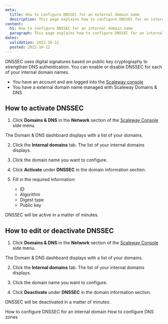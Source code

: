 ```yaml
---
meta:
  title: How to configure DNSSEC for an external domain name
  description: This page explains how to configure DNSSEC for an internal domain name.
content:
  h1: How to configure DNSSEC for an internal domain name
  paragraph: This page explains how to configure DNSSEC for an internal domain name.
dates:
  validation: 2022-10-12
  posted: 2022-10-12
---
```


DNSSEC uses digital signatures based on public key cryptography to strengthen DNS authentication. You can enable or disable DNSSEC for each of your internal domain names.

<Message type="requirement">

- You have an account and are logged into the [Scaleway console](https://console.scaleway.com) 
- You have a external domain name managed with Scaleway Domains & DNS

</Message>

## How to activate DNSSEC

1. Click **Domains & DNS** in the **Network** section of the [Scaleway Console](https://console.scaleway.com) side menu. 

 The Domain & DNS dashboard displays with a list of your domains.

2. Click the **Internal domains** tab. The list of your internal domains displays.

3. Click the domain name you want to configure. 
4. Click **Activate** under **DNSSEC** in the domain information section.
    <Lightbox src="scaleway-domain-dnssec.webp" alt="" />

4. Fill in the required information: 
    * ID 
    * Algorithm
    * Digest type
    * Public key

DNSSEC will be active in a matter of minutes. 

## How to edit or deactivate DNSSEC

1. Click **Domains & DNS** in the **Network** section of the [Scaleway Console](https://console.scaleway.com) side menu. 

  The Domain & DNS dashboard displays with a list of your domains.
  
2. Click the **Internal domains** tab. The list of your internal domains displays.

3. Click the domain name you want to configure. 

4. Click **Deactivate** under **DNSSEC** in the domain information section.

DNSSEC will be deactivated in a matter of minutes.

<Navigation title="See Also">
  <PreviousButton to="/network/dns-cloud/how-to/configure-dnssec-internal-domain/">How to configure DNSSEC for an internal domain</PreviousButton>
  <NextButton to="/network/dns-cloud/how-to/configure-dns-zones/">How to configure DNS zones</NextButton>
</Navigation>